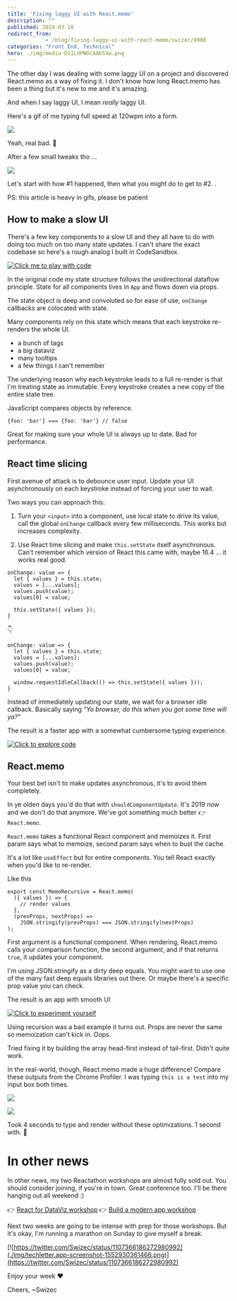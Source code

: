 ```yaml
---
title: 'Fixing laggy UI with React.memo'
description: ""
published: 2019-03-18
redirect_from: 
            - /blog/fixing-laggy-ui-with-react-memo/swizec/8988
categories: "Front End, Technical"
hero: ./img/media-D11LdPWUcAA6SVw.png
---
```

The other day I was dealing with some laggy UI on a project and discovered React.memo as a way of fixing it. I don&#x27;t know how long React.memo has been a thing but it&#x27;s new to me and it&#x27;s amazing.





And when I say laggy UI, I mean _really_ laggy UI.



Here&#x27;s a gif of me typing full speed at 120wpm into a form.



![](./img/VlpnEbl.gif)



Yeah, real bad. 🙈



After a few small tweaks tho ...



![](./img/ihNGHUN.gif)



Let&#x27;s start with how #1 happened, then what you might do to get to #2. .



PS: this article is heavy in gifs, please be patient



## How to make a slow UI



There&#x27;s a few key components to a slow UI and they all have to do with doing too much on too many state updates. I can&#x27;t share the exact codebase so here&#x27;s a rough analog I built in CodeSandbox.



[![Click me to play with code](./img/NuogZIB.gif)](https://codesandbox.io/s/n7zlz8onj0)



In the original code my state structure follows the unidirectional dataflow principle. State for all components lives in `App` and flows down via props.



The state object is deep and convoluted so for ease of use, `onChange` callbacks are colocated with state.



Many components rely on this state which means that each keystroke re-renders the whole UI.



- a bunch of tags
- a big dataviz
- many tooltips
- a few things I can&#x27;t remember



The underlying reason why each keystroke leads to a full re-render is that I&#x27;m treating state as immutable. Every keystroke creates a new copy of the entire state tree.



JavaScript compares objects by reference.



```
{foo: 'bar'} === {foo: 'bar'} // false
```



Great for making sure your whole UI is always up to date. Bad for performance.



## React time slicing



First avenue of attack is to debounce user input. Update your UI asynchronously on each keystroke instead of forcing your user to wait.



Two ways you can approach this:



1) Turn your `<input>` into a component, use local state to drive its value, call the global `onChange` callback every few milliseconds. This works but increases complexity.



2) Use React time slicing and make `this.setState` itself asynchronous. Can&#x27;t remember which version of React this came with, maybe 16.4 ... it works real good.



```
onChange: value => {
  let { values } = this.state;
  values = [...values];
  values.push(value);
  values[0] = value;
  
  this.setState({ values });
}
```



👇



```
onChange: value => {
  let { values } = this.state;
  values = [...values];
  values.push(value);
  values[0] = value;

  window.requestIdleCallback(() => this.setState({ values }));
}
```



Instead of immediately updating our state, we wait for a browser idle callback. Basically saying _&quot;Yo browser, do this when you got some time will ya?&quot;_



The result is a faster app with a somewhat cumbersome typing experience.



[![Click to explore code](./img/gNHQMmd.gif)](https://codesandbox.io/s/n7zlz8onj0)



## React.memo



Your best bet isn&#x27;t to make updates asynchronous, it&#x27;s to avoid them completely.



In ye olden days you&#x27;d do that with `shouldComponentUpdate`. It&#x27;s 2019 now and we don&#x27;t do that anymore. We&#x27;ve got something much better 👉 `React.memo`.



`React.memo` takes a functional React component and memoizes it. First param says what to memoize, second param says when to bust the cache.



It&#x27;s a lot like `useEffect` but for entire components. You tell React exactly when you&#x27;d like to re-render.



Like this



```
export const MemoRecursive = React.memo(
  ({ values }) => {
    // render values
  },
  (prevProps, nextProps) =>
    JSON.stringify(prevProps) === JSON.stringify(nextProps)
);
```



First argument is a functional component. When rendering, React.memo calls your comparison function, the second argument, and if that returns `true`, it updates your component.



I&#x27;m using JSON.stringify as a dirty deep equals. You might want to use one of the many fast deep equals libraries out there. Or maybe there&#x27;s a specific prop value you can check.



The result is an app with smooth UI



[![Click to experiment yourself](./img/Z5hBlzu.gif)](https://codesandbox.io/s/n7zlz8onj0)



Using recursion was a bad example it turns out. Props are never the same so memoization can&#x27;t kick in. Oops.



Tried fixing it by building the array head-first instead of tail-first. Didn&#x27;t quite work.



In the real-world, though, React.memo made a huge difference! Compare these outputs from the Chrome Profiler. I was typing `this is a test` into my input box both times.



![](./img/media-D11LdPWUcAA6SVw.png)



![](./img/media-D11Lj3MVYAAdZ6E.jpg)



Took 4 seconds to type and render without these optimizations. 1 second with. 🤘



# In other news



In other news, my two Reactathon workshops are almost fully sold out. You should consider joining, if you&#x27;re in town. Great conference too. I&#x27;ll be there hanging out all weekend :)



👉 [React for DataViz workshop](https://ti.to/real-world-react/react-and-d3-workshop) 👉 [Build a modern app workshop](https://ti.to/real-world-react/modern-app-with-react-workshop)



Next two weeks are going to be intense with prep for those workshops. But it&#x27;s okay, I&#x27;m running a marathon on Sunday to give myself a break.



[![https://twitter.com/Swizec/status/1107366186272980992](./img/techletter.app-screenshot-1552930361466.png)](https://twitter.com/Swizec/status/1107366186272980992)



Enjoy your week ❤️



Cheers, ~Swizec